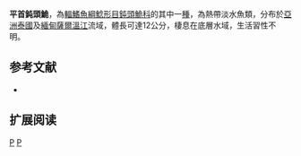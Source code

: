 {{Speciesbox 
| taxon = Amblyceps platycephalus
| authority =  [[Ng|Ng]] & [[Kottelat|Kottelat]], 2000| status = DD
| status_system = IUCN3.1
}}
'''平首鈍頭鮠'''，為[[輻鰭魚綱|輻鰭魚綱]][[鯰形目|鯰形目]][[鈍頭鮠科|鈍頭鮠科]]的其中一[[種|種]]，為熱帶淡水魚類，分布於[[亞洲|亞洲]][[泰國|泰國]]及[[緬甸|緬甸]][[薩爾溫江|薩爾溫江]]流域，體長可達12公分，棲息在底層水域，生活習性不明。

==参考文献==
*{{FishBase_species|genus=Amblyceps|species=platycephalus |year=2015|month=4}}

== 扩展阅读 ==
{{refbegin}}
{{wikispecies-inline|Amblyceps platycephalus|平首鈍頭鮠}}
{{refend}}
{{Taxonbar|from=Q5784203}}

[[Category:IUCN红色名录数据缺乏物种|P]]
[[Category:鈍頭鮠屬|P]]